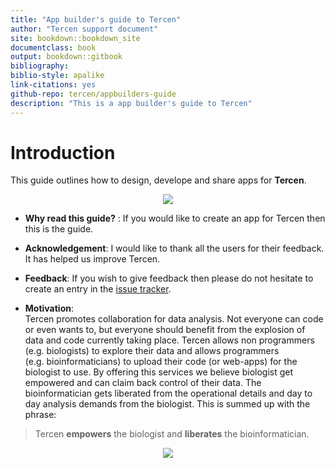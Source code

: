 ```yaml
---
title: "App builder's guide to Tercen"
author: "Tercen support document"
site: bookdown::bookdown_site
documentclass: book
output: bookdown::gitbook
bibliography: 
biblio-style: apalike
link-citations: yes
github-repo: tercen/appbuilders-guide
description: "This is a app builder's guide to Tercen"
---
```


# Introduction

This guide outlines how to design, develope and share apps for __Tercen__.
 
<center>![](images/tercen-app-guide.png)</center>

* __Why read this guide?__ :
If you would like to create an app for Tercen then this is the guide.  

* __Acknowledgement__:
I would like to thank all the users for their feedback. It has helped us improve Tercen.

* __Feedback__:
If you wish to give feedback then please do not hesitate to create an entry in the [issue tracker](https://github.com/tercen/appbuilders-guide/issues).

* __Motivation__:  
Tercen  promotes collaboration for data analysis. Not everyone can code or even wants to,  but everyone should benefit from the explosion of data and code currently taking place.
Tercen allows non programmers (e.g. biologists) to explore their data and allows programmers (e.g. bioinformaticians) to upload their code (or web-apps) for the biologist to use. By offering this services we believe biologist get empowered and can claim back control of their data. The bioinformatician gets liberated from the operational details and  day to day analysis demands from the biologist. This is summed up with the phrase:

> Tercen __empowers__ the biologist and __liberates__ the bioinformatician.

<center>![](images/stairs.png)</center>






